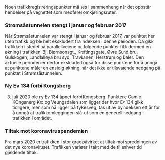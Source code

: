 Noen trafikkregistreringspunkter må ses i sammenheng når det oppstår hendelser på vegnettet som medfører omkjøringsruter. 


### Strømsåstunnelen stengt i januar og februar 2017

Når Strømsåstunnelen var stengt i januar og februar 2017, var punktet her uten trafikk og ble helt ekskludert fra indeksen i denne perioden. Da gikk trafikken i stedet på parallellveiene og følgende punkter fikk dermed en økning i trafikken: Bj. Bjørnsonsgt., Kreftingsgate, Øvre Sund bru, Gulskogen, Landfalløya bru syd, Travbanen, Herstrøm og Daler. Den aktuelle perioden er derfor ekskludert også for disse punktene for å unngå at punktene måler en ensidig økning, når det ikke er tilsvarende nedgang på punktet i Strømsåstunnelen.

### Ny Ev 134 forbi Kongsberg
3. juli 2020 ble ny Ev 134 åpnet forbi Kongsberg. Punktene Gamle KOngsnerg Kro og Veungsdalen som ligger der hvor Ev 134 gikk tidligere, men som nå ligger på fylkesveg, tas ut av byindeksen ett år for å unngå at trafikkomleggingen slår ut som en generell nedgang i trafikken i området.

### Tiltak mot koronaviruspandemien
Fra mars 2020 er trafikken i stor grad påvirket at tiltak mot spredningen av det nye koronaviruset. Trafikken varierer i takt med de til enhver tid gjeldende tiltak.